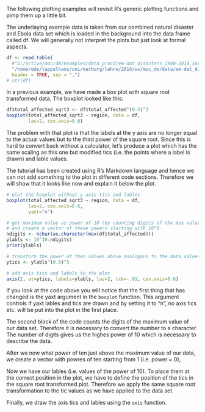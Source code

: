 <!---
Version: "2013-10-23"
Copyright (C) 2013 Thomas Nauss, GNU GPL (>=3)
-->

The following plotting examples will revisit R's generic plotting functions
and pimp them up a little bit.

The underlaying example data is taken from our combined natural disaster and 
Ebola data set which is loaded in the background into the data frame called df. 
We will generally not interpret the plots but just look at formal aspects.

```r
df <- read.table(
  #"D:/active/moc/dm/examples/data_procd/em-dat_disasters_1900-2014_sorted.csv", 
  "/home/ede/tappelhans/uni/marburg/lehre/2014/ws/msc_dm/data/em-dat_disasters_1900-2014_sorted.csv",
  header = TRUE, sep = ",")
# str(df)
```

In a previous example, we have made a box plot with square root transformed
data. The boxplot looked like this:
```r
df$total_affected_sqrt3 <- df$total_affected^(0.5)^3
boxplot(total_affected_sqrt3 ~ region, data = df,
        las=2, cex.axis=0.6)
```

The problem with that plot is that the labels at the y axis are no longer equal
to the actual values but to the third power of the square root. Since this is
hard to convert back without a calculator, let's produce a plot which has the
same scaling as this one but modified tics (i.e. the points where a label is 
drawn) and lable values.

The tutorial has been created using R's Markdown language and hence we can 
not add something to the plot in different code sections. Therefore we will
show that it looks like now and explain it below the plot.
```r
# plot the boxplot without y axis tics and lables
boxplot(total_affected_sqrt3 ~ region, data = df,
        las=2, cex.axis=0.6, 
        yaxt="n")

# get maximum value as power of 10 (by counting digits of the max value)
# and create a vector of these powers starting with 10^0
ndigits <- nchar(as.character(max(df$total_affected)))
ylabls <- 10^(0:ndigits)
print(ylabls)

# transform the power of then values above analogous to the data values
ytics <- ylabls^(0.5)^3

# add axis tics and labels to the plot
axis(2, at=ytics, labels=ylabls, las=2, tck=-.01, cex.axis=0.6)
```
If you look at the code above you will notice that the first thing that has
changed is the yaxt argument in the `boxplot` function. This argument controls
if yaxt lables and tics are drawn and by setting it to "n", no axis tics etc.
will be put into the plot in the first place.

The second block of the code counts the digits of the maximum value of our data
set. Therefore it is necessary to convert the number to a character. The number
of digits gives us the highes power of 10 which is necessary to describe the data.

After we now what power of ten just above the maximum value of our data, we create
a vector with powres of ten starting from 1 (i.e. power = 0),

Now we have our lables (i.e. values of the power of 10). To place them at the
correct position in the plot, we have to define the position of the tics in the
square root transformed plot. Therefore we apply the same square root transformation
to the tic values as we have applied to the data set.

Finally, we draw the axis tics and lables using the `axis` function.
